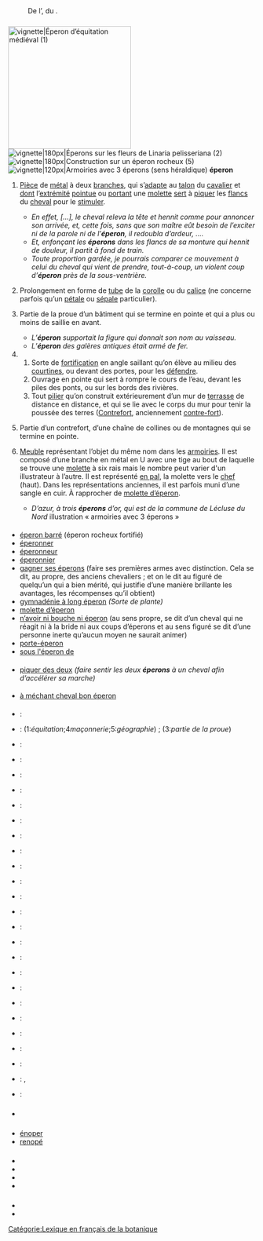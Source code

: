 == {{langue|fr}} ==
=== {{S|étymologie}} ===
: De l’{{étyl|fro|fr|mot=esperon}}, du {{étyl|frk|fr}} {{recons|lang-mot-vedette=fr|sporo|lang=frk|sc=Latn}}.

=== {{S|nom|fr}} ===
{{fr-rég|e.pʁɔ̃}}
[[Fichier:Medieval spurs.JPG|250px|vignette|'''Éperon''' d’équitation médiéval (1)]]
[[Fichier:Linaria pelisseriana (Matthieu Gauvain).JPG|vignette|180px|'''Éperons''' sur les fleurs de ''Linaria pelisseriana'' (2)]]
[[Fichier:Zamek Bąkowiec w Morsku - ZJ001.jpg|vignette|180px|Construction sur un '''éperon''' rocheux (5)]]
[[Fichier:Blason de la ville de Lécluse (59) Nord-France.svg|vignette|120px|Armoiries avec 3 '''éperons''' ''(sens héraldique)'']]
'''éperon''' {{pron|e.pʁɔ̃|fr}} {{m}}
# {{lexique|équitation|fr}} [[pièce|Pièce]] de [[métal]] à deux [[branche]]s, qui s’[[adapte]] au [[talon]] du [[cavalier]] et [[dont]] l’[[extrémité]] [[pointue]] ou [[porter|portant]] une [[molette]] [[sert]] à [[piquer]] les [[flanc]]s du [[cheval]] pour le [[stimuler]].
#* ''En effet, […], le cheval releva la tête et hennit comme pour annoncer son arrivée, et, cette fois, sans que son maître eût besoin de l’exciter ni de la parole ni de l’'''éperon''', il redoubla d’ardeur, ….'' {{source|{{w|Alexandre Dumas}}, ''[[s:Othon l’archer|Othon l’archer]]'', 1839}}
#* ''Et, enfonçant les '''éperons''' dans les flancs de sa monture qui hennit de douleur, il partit à fond de train.'' {{source|{{Citation/Gustave Aimard/Les Trappeurs de l’Arkansas/1858}}}}
#* ''Toute proportion gardée, je pourrais comparer ce mouvement à celui du cheval qui vient de prendre, tout-à-coup, un violent coup d’'''éperon''' près de la sous-ventrière.'' {{source|{{w|Dieudonné Costes}} & {{w|Maurice Bellonte}}, ''Paris-New-York'', 1930}}
# {{lexique|botanique|fr}} Prolongement en forme de [[tube]] de la [[corolle]] ou du [[calice]] (ne concerne parfois qu’un [[pétale]] ou [[sépale]] particulier).
# {{lexique|marine|fr}} Partie de la proue d’un bâtiment qui se termine en pointe et qui a plus ou moins de saillie en avant.
#* ''L’'''éperon''' supportait la figure qui donnait son nom au vaisseau.''
#* ''L’'''éperon''' des galères antiques était armé de fer.''
# {{lexique|maçonnerie|fr}}
## Sorte de [[fortification]] en angle saillant qu’on élève au milieu des [[courtine]]s, ou devant des portes, pour les [[défendre]].
## Ouvrage en pointe qui sert à rompre le cours de l’eau, devant les piles des ponts, ou sur les bords des rivières.
## Tout [[pilier]] qu’on construit extérieurement d’un mur de [[terrasse]] de distance en distance, et qui se lie avec le corps du mur pour tenir la poussée des terres ([[contrefort|Contrefort]], anciennement [[contre-fort]]).
# {{lexique|géographie|fr}} Partie d’un contrefort, d’une chaîne de collines ou de montagnes qui se termine en pointe.
# {{meubles héraldiques|fr}} [[meuble|Meuble]] représentant l’objet du même nom dans les [[armoiries]]. Il est composé d’une branche en métal en U avec une tige au bout de laquelle se trouve une [[molette]] à six rais mais le nombre peut varier d'un illustrateur à l’autre. Il est représenté [[en pal]], la molette vers le [[chef]] (haut). Dans les représentations anciennes, il est parfois muni d’une sangle en cuir. À rapprocher de [[molette d’éperon]].
#* ''D’azur, à trois '''éperons''' d’or, qui est de la commune de Lécluse du Nord'' {{cf|lang=fr}} illustration « armoiries avec 3 éperons »

==== {{S|dérivés}} ====
* [[éperon barré]] (éperon rocheux fortifié)
* [[éperonner]]
* [[éperonneur]]
* [[éperonnier]]
* [[gagner ses éperons]] (faire ses premières armes avec distinction. Cela se dit, au propre, des anciens chevaliers ; et on le dit au figuré de quelqu’un qui a bien mérité, qui justifie d’une manière brillante les avantages, les récompenses qu’il obtient)
* [[gymnadénie à long éperon]] ''(Sorte de plante)''
* [[molette d’éperon]]
* [[n’avoir ni bouche ni éperon]] (au sens propre, se dit d’un cheval qui ne réagit ni à la bride ni aux coups d’éperons et au sens figuré se dit d’une personne inerte qu’aucun moyen ne saurait animer)
* [[porte-éperon]]
* [[sous l'éperon de]]

==== {{S|vocabulaire}} ====
* [[piquer des deux]] ''(faire sentir les deux '''éperons''' à un cheval afin d’accélérer sa marche)''

==== {{S|phrases}} ====
* [[à méchant cheval bon éperon]]

==== {{S|traductions}} ====
{{trad-début|Crochet de talon|1}}
* {{T|de}} : {{trad+|de|Sporn|m}}
* {{T|en}} : {{trad+|en|spur}} (1:''équitation'';4''maçonnerie'';5:''géographie'') ; {{trad+|en|ram|dif=(naval) ram}} (3:''partie de la proue'')
* {{T|ar}} : {{trad-|ar|مهماز . منخس|tr=minkhas . mihmèz}}
* {{T|bm}} : {{trad--|bm|sɛbɛrɛn}}
* {{T|ca}} : {{trad-|ca|esperó}}
* {{T|zh}} : {{trad+|zh|距|R=jù}}
* {{T|co}} : {{trad+|co|spronu}}
* {{T|dak}} : {{trad--|dak|siínataŋ}}
* {{T|es}} : {{trad+|es|espuela|f}}
* {{T|eo}} : {{trad-|eo|sprono}}
* {{T|fi}} : {{trad+|fi|kannus}}
* {{T|io}} : {{trad+|io|sprono}}
* {{T|it}} : {{trad+|it|sperone}}
* {{T|lkt}} : {{trad--|lkt|siínataŋ}}
* {{T|nl}} : {{trad+|nl|spoor|c}}
* {{T|oc}} : {{trad+|oc|esperon}}
* {{T|pl}} : {{trad+|pl|ostroga}}
* {{T|pt}} : {{trad+|pt|espora}}
* {{T|ro}} : {{trad-|ro|pintene}}
* {{T|ru}} : {{trad+|ru|шпора|f|R=špora}}
* {{T|ses}} : {{trad--|ses|miimi}}
* {{T|sv}} : {{trad+|sv|sporre}}
* {{T|cs}} : {{trad+|cs|ostruha|f}}
{{trad-fin}}

{{trad-début|Prolongement en forme de tube de la corolle ou du calice|2}}
* {{T|it}} : {{trad+|it|sperone}}
{{trad-fin}}

{{trad-début|Partie de la proue d’un bâtiment qui se termine en pointe et qui a plus ou moins de saillie en avant.|3}}
* {{T|it}} : {{trad+|it|sperone}}, {{trad+|it|rostro|m}}
* {{T|la}} : {{trad+|la|rostrum|n}}
{{trad-fin}}

=== {{S|prononciation}} ===
* {{écouter|lang=fr|France (Toulouse)||audio=LL-Q150 (fra)-Lepticed7-éperon.wav}}

=== {{S|anagrammes}} ===
* [[énoper]]
* [[renopé]]

=== {{S|voir aussi}} ===
* {{WP}}
* {{thésaurus|fr|héraldique}}
* {{WP|Liste des meubles héraldiques}}
* {{Commons|Category:Spurs in heraldry|Éperons en héraldique}}

=== {{S|références}} ===
* {{Import:DAF8}}
* {{R:Morisot1814}}

[[Catégorie:Lexique en français de la botanique]]
